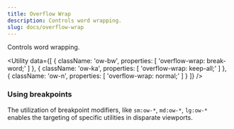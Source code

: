 ```yaml
---
title: Overflow Wrap
description: Controls word wrapping.
slug: docs/overflow-wrap
---
```


Controls word wrapping.

<Utility
  data={[
    {
      className: 'ow-bw',
      properties: [
        'overflow-wrap: break-word;'
      ]
    },
    {
      className: 'ow-ka',
      properties: [
        'overflow-wrap: keep-all;'
      ]
    },
    {
      className: 'ow-n',
      properties: [
        'overflow-wrap: normal;'
      ]
    }
  ]}
/>

### Using breakpoints

The utilization of breakpoint modifiers, like `sm:ow-*`, `md:ow-*`, `lg:ow-*` enables the targeting of specific utilities in disparate viewports.